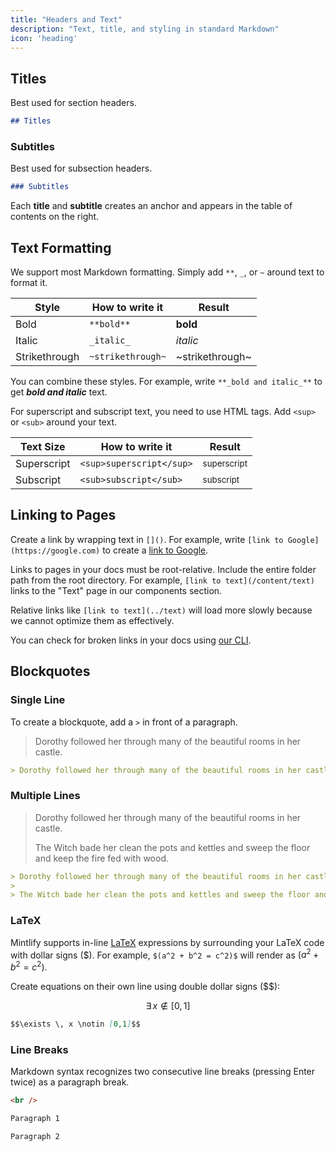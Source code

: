 ```yaml
---
title: "Headers and Text"
description: "Text, title, and styling in standard Markdown"
icon: 'heading'
---
```


## Titles

Best used for section headers.

```md
## Titles
```

### Subtitles

Best used for subsection headers.

```md
### Subtitles
```

<Tip>

Each **title** and **subtitle** creates an anchor and appears in the table of contents on the right.

</Tip>

## Text Formatting

We support most Markdown formatting. Simply add `**`, `_`, or `~` around text to format it.

| Style         | How to write it   | Result          |
| ------------- | ----------------- | --------------- |
| Bold          | `**bold**`        | **bold**        |
| Italic        | `_italic_`        | _italic_        |
| Strikethrough | `~strikethrough~` | ~strikethrough~ |

You can combine these styles. For example, write `**_bold and italic_**` to get **_bold and italic_** text.

For superscript and subscript text, you need to use HTML tags. Add `<sup>` or `<sub>` around your text.

| Text Size   | How to write it          | Result                 |
| ----------- | ------------------------ | ---------------------- |
| Superscript | `<sup>superscript</sup>` | <sup>superscript</sup> |
| Subscript   | `<sub>subscript</sub>`   | <sub>subscript</sub>   |

## Linking to Pages

Create a link by wrapping text in `[]()`. For example, write `[link to Google](https://google.com)` to create a [link to Google](https://google.com).

Links to pages in your docs must be root-relative. Include the entire folder path from the root directory. For example, `[link to text](/content/text)` links to the "Text" page in our components section.

Relative links like `[link to text](../text)` will load more slowly because we cannot optimize them as effectively.

You can check for broken links in your docs using [our CLI](/development).

## Blockquotes

### Single Line

To create a blockquote, add a `>` in front of a paragraph.

> Dorothy followed her through many of the beautiful rooms in her castle.

```md
> Dorothy followed her through many of the beautiful rooms in her castle.
```

### Multiple Lines

> Dorothy followed her through many of the beautiful rooms in her castle.
>
> The Witch bade her clean the pots and kettles and sweep the floor and keep the fire fed with wood.

```md
> Dorothy followed her through many of the beautiful rooms in her castle.
>
> The Witch bade her clean the pots and kettles and sweep the floor and keep the fire fed with wood.
```

### LaTeX

Mintlify supports in-line [LaTeX](https://www.latex-project.org) expressions by surrounding your LaTeX code with dollar signs (\$). For example, `$(a^2 + b^2 = c^2)$` will render as $(a^2 + b^2 = c^2)$.

Create equations on their own line using double dollar signs (\$\$):

$$\exists \, x \notin [0,1]$$

```md
$$\exists \, x \notin [0,1]$$
```

### Line Breaks

Markdown syntax recognizes two consecutive line breaks (pressing Enter twice) as a paragraph break.

```html
<br />
```

```md
Paragraph 1

Paragraph 2
```